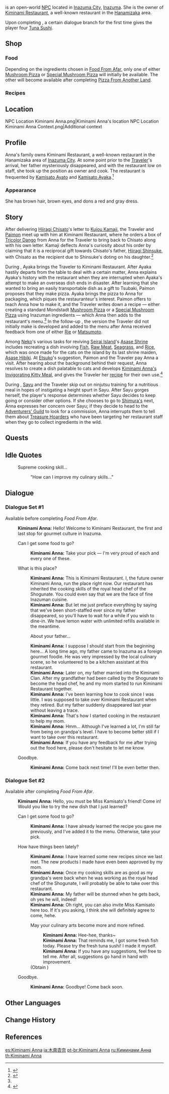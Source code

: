 {{About|the Inazuma NPC|the Mondstadt NPC|Anna}}
{{Character Infobox
|type             = Open-World NPC
|image            = NPC Kiminami Anna.png
|realname         = 
|region           = Inazuma
|location         = Inazuma
|affiliation      = Kiminami Restaurant
|title            = Owner of Kiminami Restaurant
|voiceEN          = {{w|Brittany Lauda}}<ref name="Brittany Lauda">Twitter: [https://twitter.com/BrittanyLaudaVO/status/1417880556545662977 EN VA Self Announcement] ([https://archive.ph/auQq4 Archived])</ref>
|voiceCN          = 
|voiceJP          = 
|voiceKR          = [https://namu.wiki/w/정유정(성우) Jeong Yu-jeong ({{ko|정유정}})]<ref>YouTube: [https://youtu.be/A34VdDTxvU0 KR VA Self Announcement]</ref>
|dialoguereward   = {{Card|Tuna Sushi|4}}
}}
{{Lang|'''Kiminami Anna'''|ja=木南杏奈|ja_rm=Kiminami Anna}} is an open-world [[NPC]] located in [[Inazuma City]], [[Inazuma]]. She is the owner of [[Kiminami Restaurant]], a well-known restaurant in the [[Hanamizaka]] area.

Upon completing {{Quest|Food From Afar}}, a certain dialogue branch for the first time gives the player four [[Tuna Sushi]].

==Shop==
===Food===
{{Shop/Header|note=Refreshes|total=1|vendor=Kiminami Anna}}
{{Shop|Delicious Rice Cake Soup|7,425|2|note=Daily|total=1}}
{{Shop|Mushroom Pizza|6,075|2|note=Daily|total=1}}
{{Shop|Special Mushroom Pizza|6,075|2|note=Daily|total=1}}
{{Shop/Footer|note=&#32;|total=39,150}}

Depending on the ingredients chosen in [[Food From Afar]], only one of either [[Mushroom Pizza]] or [[Special Mushroom Pizza]] will initially be available. The other will become available after completing [[Pizza From Another Land]].

===Recipes===
{{Shop/Header|note=Required<br>[[Adventure Rank]]|total=1|vendor=Kiminami Anna}}
{{Shop|Recipe|1,250|1|note=?|specific=Recipe: Soba Noodles|total=1}}
{{Shop|Recipe|2,500|1|note=?|specific=Recipe: Tuna Sushi|total=1}}
{{Shop|Recipe|2,500|1|note=?|specific=Recipe: Radish and Fish Stew|total=1}}
{{Shop|Recipe|2,500|1|note=?|specific=Recipe: Wakatakeni|total=1}}
{{Shop|Recipe|2,500|1|note=?|specific=Recipe: Berry Mizu Manjuu|total=1}}
{{Shop|Recipe|5,000|1|note=?|specific=Recipe: Tricolor Dango|total=1}}
{{Shop|Recipe|5,000|1|note=?|specific=Recipe: Tri-Flavored Skewer|total=1}}
{{Shop|Recipe|5,000|1|note=?|specific=Recipe: Taiyaki|total=1}}
{{Shop|Recipe|5,000|1|note=?|specific=Recipe: More-and-More|total=1}}
{{Shop/Footer|note=&#32;|total=31,250}}

==Location==
<gallery>
NPC Location Kiminami Anna.png|Kiminami Anna's location
NPC Location Kiminami Anna Context.png|Additional context
</gallery>

==Profile==
Anna's family owns Kiminami Restaurant, a well-known restaurant in the Hanamizaka area of [[Inazuma City]]. At some point prior to the [[Traveler]]'s arrival, her father mysteriously disappeared, and with the restaurant low on staff, she took up the position as owner and cook. The restaurant is frequented by [[Kamisato Ayato]] and [[Kamisato Ayaka]].<ref name="FFA">{{Ref/Quest|Food From Afar}}</ref>

===Appearance===
She has brown hair, brown eyes, and dons a red and gray dress.

==Story==
After delivering [[Hiiragi Chisato]]'s letter to [[Kujou Kamaji]], the Traveler and [[Paimon]] meet up with him at Kiminami Restaurant, where he orders a box of [[Tricolor Dango]] from Anna for the Traveler to bring back to Chisato along with his own letter. Kamaji deflects Anna's curiosity about his order by claiming that it is a reciprocal gift towards Chisato's father, [[Hiiragi Shinsuke]], with Chisato as the recipient due to Shinsuke's doting on his daughter.<ref>{{Ref/Quest|Chisato's Letter}}</ref>

During {{Quest|The Whispers of the Crane and the White Rabbit}}, Ayaka brings the Traveler to Kiminami Restaurant. After Ayaka hastily departs from the table to deal with a certain matter, Anna explains Ayaka's history with the restaurant when they are interrupted when Ayaka's attempt to make an overseas dish ends in disaster. After learning that she wanted to bring an easily transportable dish as a gift to Tsubaki, Paimon proposes that they make pizza. Ayaka brings the pizza to Anna for packaging, which piques the restauranteur's interest. Paimon offers to teach Anna how to make it, and the Traveler writes down a recipe &mdash; either creating a standard Mondstadt [[Mushroom Pizza]] or a [[Special Mushroom Pizza]] using Inazuman ingredients &mdash; which Anna then adds to the restaurant's menu.<ref name="FFA" /> In the follow-up {{Quest|Pizza From Another Land}}, the version the Traveler did not initially make is developed and added to the menu after Anna received feedback from one of either [[Rie]] or [[Matsumoto]].

Among [[Neko]]'s various tasks for reviving [[Seirai Island]]'s [[Asase Shrine]] includes recreating a dish involving [[Fish]], [[Raw Meat]], [[Seagrass]], and [[Rice]], which was once made for the cats on the island by its last shrine maiden, [[Asase Hibiki]]. At [[Etsuko]]'s suggestion, Paimon and the Traveler pay Anna a visit. After hearing about the background behind their request, Anna resolves to create a dish palatable to cats and develops [[Kiminami Anna's Invigorating Kitty Meal]], and gives the Traveler her [[Invigorating Kitty Meal|recipe]] for their own use.<ref>{{Ref/Quest|Neko Is a Cat: Shrine Recipe}}</ref>

During {{Quest|Bottleneck Breaking}}, [[Sayu]] and the Traveler skip out on ninjutsu training for a nutritious meal in hopes of instigating a height spurt in Sayu. After Sayu gorges herself, the player's response determines whether Sayu decides to keep going or consider other options. If she chooses to go to [[Shimura's]] next, Anna expresses her concern over Sayu; if they decide to head to the [[Adventurers' Guild]] to look for a commission, Anna interrupts them to tell them about [[Treasure Hoarders]] who have been targeting her restaurant staff when they go to collect ingredients in the wild.

==Quests==
{{Quests and Events}}

==Idle Quotes==
{{Dialogue Start}}
:{{DIcon|Idle}} Supreme cooking skill...
::{{A|VO Kiminami Anna 01.ogg}} "How can I improve my culinary skills..."
{{Dialogue End}}

==Dialogue==
===Dialogue Set #1===
Available before completing ''Food From Afar''.
{{Dialogue Start}}
:'''Kiminami Anna:''' Hello! Welcome to Kiminami Restaurant, the first and last stop for gourmet culture in Inazuma.
:{{DIcon|Shop}} Can I get some food to go?
::'''Kiminami Anna:''' Take your pick &mdash; I'm very proud of each and every one of these.
:{{DIcon}} What is this place?
::'''Kiminami Anna:''' This is Kiminami Restaurant. I, the future owner Kiminami Anna, run the place right now. Our restaurant has inherited the cooking skills of the royal head chef of the Shogunate. You could even say that we are the face of fine Inazuman cuisine.
::'''Kiminami Anna:''' But let me just preface everything by saying that we've been short-staffed ever since my father disappeared, so you'll have to wait for a while if you wish to dine-in. We have lemon water with unlimited refills available in the meantime.
::{{DIcon}} About your father...
::'''Kiminami Anna:''' I suppose I should start from the beginning here... A long time ago, my father came to Inazuma as a foreign gourmet foodie. He was very impressed by the local culinary scene, so he volunteered to be a kitchen assistant at this restaurant.
::'''Kiminami Anna:''' Later on, my father married into the Kiminami Clan. After my grandfather had been called by the Shogunate to become the head chef, he and my mom started to run Kiminami Restaurant together.
::'''Kiminami Anna:''' I've been learning how to cook since I was little. I was supposed to take over Kiminami Restaurant when they retired. But my father suddenly disappeared last year without leaving a trace.
::'''Kiminami Anna:''' That's how I started cooking in the restaurant to help my mom.
::'''Kiminami Anna:''' Hmm... Although I've learned a lot, I'm still far from being on grandpa's level. I have to become better still if I want to take over this restaurant.
::'''Kiminami Anna:''' If you have any feedback for me after trying out the food here, please don't hesitate to let me know.
:{{DIcon}} Goodbye.
::'''Kiminami Anna:''' Come back next time! I'll be even better then.

===Dialogue Set #2===
Available after completing ''Food From Afar''.
{{Dialogue Start}}
:'''Kiminami Anna:''' Hello, you must be Miss Kamisato's friend! Come in! Would you like to try the new dish that I just learned?
:{{DIcon|Shop}} Can I get some food to go?
::'''Kiminami Anna:''' I have already learned the recipe you gave me previously, and I've added it to the menu. Otherwise, take your pick.
:{{DIcon}} How have things been lately?
::'''Kiminami Anna:''' I have learned some new recipes since we last met. The new products I made have even been approved by my mom.
::'''Kiminami Anna:''' Once my cooking skills are as good as my grandpa's were back when he was working as the royal head chef of the Shogunate, I will probably be able to take over this restaurant.
::'''Kiminami Anna:''' My father will be stunned when he gets back, oh yes he will, indeed!
::'''Kiminami Anna:''' Oh right, you can also invite Miss Kamisato here too. If it's you asking, I think she will definitely agree to come, hehe.
::{{DIcon|Reward}} May your culinary arts become more and more refined.
:::'''Kiminami Anna:''' Hee-hee, thanks~
:::'''Kiminami Anna:''' That reminds me, I got some fresh fish today. Please try the fresh tuna sushi! I made it myself.
:::'''Kiminami Anna:''' If you have any suggestions, feel free to tell me. After all, suggestions go hand in hand with improvement.
::;(Obtain {{Item|Tuna Sushi|20|x=4}})
:{{DIcon}} Goodbye.
::'''Kiminami Anna:''' Goodbye! Come back soon.
{{Dialogue End}}

==Other Languages==
{{Other Languages
|default_hidden = 1
|en      = Kiminami Anna
|zhs     = 木南杏奈
|zhs_rm  = Mùnán Xìngnài
|zht     = 木南杏奈
|zht_rm  = Mùnán Xìngnài
|ja      = 木南杏奈
|ja_rm   = Kiminami Anna
|ko      = 키미나미 안나
|es      = Kiminami Anna
|fr      = Kiminami Anna
|ru      = Киминами Анна
|th      = Kiminami Anna
|vi      = Kiminami Anna
|de      = Kiminami Anna
|id      = Kiminami Anna
|pt      = Kiminami Anna
|tr      = Kiminami Anna
|it      = Kiminami Anna
}}

==Change History==
{{Change History|2.0}}

==References==
{{Reflist}}

[[es:Kiminami Anna]]
[[ja:木南杏奈]]
[[pt-br:Kiminami Anna]]
[[ru:Киминами Анна]]
[[th:Kiminami Anna]]